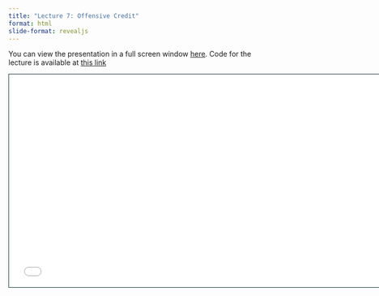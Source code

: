 ```yaml
---
title: "Lecture 7: Offensive Credit"
format: html
slide-format: revealjs
---
```


You can view the presentation in a full screen window [here](raw_slides/slides_07.html){target="_blank"}.
Code for the lecture is available at [this link](../lectures/lecture07.qmd)

<div>

```{=html}
<iframe class="slide-deck" src="raw_slides/slides_07.html" height="420" width="747" style="border: 1px solid #123233;"></iframe>
```

</div>
